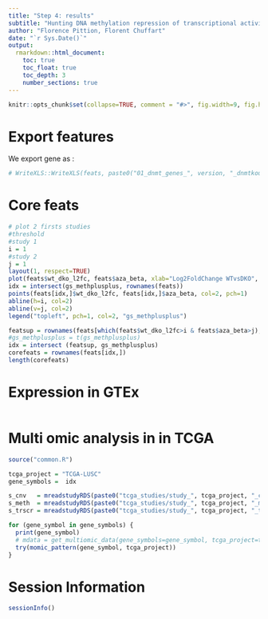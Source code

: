 ```yaml
---
title: "Step 4: results"
subtitle: "Hunting DNA methylation repression of transcriptional activity"
author: "Florence Pittion, Florent Chuffart"
date: "`r Sys.Date()`"
output: 
  rmarkdown::html_document:
    toc: true
    toc_float: true
    toc_depth: 3
    number_sections: true
---
```




```r
knitr::opts_chunk$set(collapse=TRUE, comment = "#>", fig.width=9, fig.height=6, eval=TRUE, echo=FALSE, results="hide", warning=FALSE)

```

# Export features

We export gene as : 

```r
# WriteXLS::WriteXLS(feats, paste0("01_dnmt_genes_", version, "_dnmtkoup_methplusplus.xlsx"))
```


# Core feats

```r
# plot 2 firsts studies
#threshold
#study 1
i = 1
#study 2
j = 1
layout(1, respect=TRUE)
plot(feats$wt_dko_l2fc, feats$aza_beta, xlab="Log2FoldChange WTvsDKO", ylab="Beta 5AZA")
idx = intersect(gs_methplusplus, rownames(feats))
points(feats[idx,]$wt_dko_l2fc, feats[idx,]$aza_beta, col=2, pch=1)
abline(h=i, col=2)
abline(v=j, col=2)
legend("topleft", pch=1, col=2, "gs_methplusplus")

featsup = rownames(feats[which(feats$wt_dko_l2fc>i & feats$aza_beta>j), ])
#gs_methplusplus = t(gs_methplusplus)
idx = intersect (featsup, gs_methplusplus)
corefeats = rownames(feats[idx,])
length(corefeats) 

```

# Expression in GTEx


```r
```


# Multi omic analysis in in TCGA

```r
source("common.R")

tcga_project = "TCGA-LUSC"
gene_symbols =  idx

s_cnv   = mreadstudyRDS(paste0("tcga_studies/study_", tcga_project, "_cnv.rds"))
s_meth  = mreadstudyRDS(paste0("tcga_studies/study_", tcga_project, "_meth.rds"))
s_trscr = mreadstudyRDS(paste0("tcga_studies/study_", tcga_project, "_trscr.rds"))

for (gene_symbol in gene_symbols) {
  print(gene_symbol)
  # mdata = get_multiomic_data(gene_symbols=gene_symbol, tcga_project=tcga_project)  
  try(momic_pattern(gene_symbol, tcga_project))
}
```






# Session Information

```r
sessionInfo()
```



